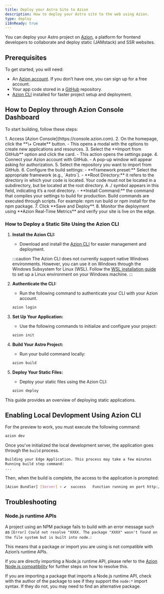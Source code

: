 ```yaml
---
title: Deploy your Astro Site to Azion
description: How to deploy your Astro site to the web using Azion.
type: deploy
i18nReady: true
---
```


You can deploy your Astro project on [Azion](https://console.azion.com/), a platform for frontend developers to collaborate and deploy static (JAMstack) and SSR websites.

## Prerequisites

To get started, you will need:

- An [Azion account](https://www.azion.com/). If you don’t have one, you can sign up for a free account.  
- Your app code stored in a [GitHub](https://github.com/) repository.  
- [Azion CLI](https://www.azion.com/en/documentation/products/azion-cli/overview/) installed for faster project setup and deployment.

## How to Deploy through Azion Console Dashboard

To start building, follow these steps:

<Steps>
1. Access [Azion Console](https://console.azion.com).  
2. On the homepage, click the **\+ Create** button.  
   - This opens a modal with the options to create new applications and resources.  
3. Select the **Import from GitHub** option and click the card.  
   - This action opens the settings page.  
4. Connect your Azion account with GitHub.  
   - A pop-up window will appear asking for authorization.  
5. Select the repository you want to import from GitHub.  
6. Configure the build settings:  
   - **Framework preset:** Select the appropriate framework (e.g., `Astro`).  
   - **Root Directory:** it refers to the directory in which your code is located. Your code must not be located in a subdirectory, but be located at the root directory. A ./ symbol appears in this field, indicating it’s a root directory.  
   - **Install Command:** the command that compiles your settings to build for production. Build commands are executed through scripts. For example: npm run build or npm install for the npm package.  
7. Click **Save and Deploy**.  
8. Monitor the deployment using **Azion Real-Time Metrics** and verify your site is live on the edge.
</Steps>

### How to Deploy a Static Site Using the Azion CLI

<Steps>

1. **Install the Azion CLI:**  
     
   - Download and install the [Azion CLI](https://www.azion.com/en/documentation/products/azion-cli/overview/) for easier management and deployment.

   :::caution
   The Azion CLI does not currently support native Windows environments. However, you can use it on Windows through the Windows Subsystem for Linux (WSL). Follow the [WSL installation guide](https://docs.microsoft.com/en-us/windows/wsl/install) to set up a Linux environment on your Windows machine.
   :::

2. **Authenticate the CLI:**  
     
   - Run the following command to authenticate your CLI with your Azion account.

   ```bash
   azion login
   ```

3. **Set Up Your Application:**  
     
   - Use the following commands to initialize and configure your project:

   ```bash
   azion init
   ```  

4. **Build Your Astro Project:**  
     
   - Run your build command locally:

   ```bash
   azion build
   ```

5. **Deploy Your Static Files:**  
     
   - Deploy your static files using the Azion CLI:

   ```bash
   azion deploy
   ```
</Steps>

This guide provides an overview of deploying static applications.

## Enabling Local Devlopment Using Azion CLI

For the preview to work, you must execute the following command:

```bash
azion dev
```

Once you've initialized the local development server, the application goes through the `build` process.

```bash 
Building your Edge Application. This process may take a few minutes
Running build step command:
...
```

Then, when the build is complete, the access to the application is prompted: 

```bash
[Azion Bundler] [Server] › ✔  success   Function running on port http://localhost:3000 
```

## Troubleshooting


### Node.js runtime APIs

A project using an NPM package fails to build with an error message such as `[Error] Could not resolve "XXXX. The package "XXXX" wasn't found on the file system but is built into node.`:

This means that a package or import you are using is not compatible with Azion’s runtime APIs.

If you are directly importing a Node.js runtime API, please refer to the [Azion Node.js compatibility](https://www.azion.com/en/documentation/products/azion-edge-runtime/compatibility/node/) for further steps on how to resolve this.

If you are importing a package that imports a Node.js runtime API, check with the author of the package to see if they support the `node:*` import syntax. If they do not, you may need to find an alternative package.

